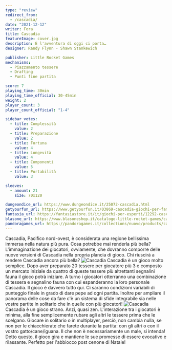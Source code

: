 ```yaml
---
type: "review"
redirect_from:
  - /cascadia/
date: "2021-12-12"
writer: Fora
title: Cascadia
featureImage: cover.jpg
description: E l'avventura di oggi ci porta…
designer: Randy Flynn - Shawn Stankewich

publisher: Little Rocket Games
mechanisms:
  - Piazzamento tessere
  - Drafting
  - Punti fine partita

score: 7
playing_time: 30min
playing_time_official: 30-45min
weight: 2
player_count: 3
player_count_official: "1-4"

sidebar_votes:
  - title: Complessità
    value: 2
  - title: Preparazione
    value: 2
  - title: Fortuna
    value: 4
  - title: Longevità
    value: 4
  - title: Componenti
    value: 5
  - title: Portabilità
    value: 3

sleeves:
  - amount: 21
    size: 70x120

dungeondice_url: https://www.dungeondice.it/25072-cascadia.html
getyourfun_url: https://www.getyourfun.it/03869-cascadia-giochi-per-famiglia.html
fantasia_url: https://fantasiastore.it/it/giochi-per-esperti/12292-cascadia.html
blasone_url: https://www.blasoneshop.it/catalogo-little-rocket-games/cascadia-259-1481
pandoragames_url: https://pandoragames.it/collections/nuovo/products/cascadia
---
```


<Setting>
  Cascadia, Pacifico nord-ovest, è considerata una regione bellissima immersa
  nella natura più pura. Cosa potrebbe mai renderla più bella? L'immaginazione
  dei giocatori, ovviamente, che dovranno comporre delle nuove versioni di
  Cascadia nella propria plancia di gioco. Chi riuscirà a rendere Cascadia
  ancora più bella?
</Setting>

<img src="./game1.jpg" alt="Cascadia" />

<Rules>
  Cascadia è un gioco molto semplice. Dopo aver preparato 20 tessere per
  giocatore più 3 e composto un mercato iniziale da quattro di queste tessere
  più altrettanti segnalini fauna il gioco potrà iniziare. A turno i giocatori
  otterranno una combinazione di tessera e segnalino fauna con cui espanderanno
  la loro personale Cascadia. Il gioco è davvero tutto qui. Ci saranno
  condizioni variabili di punteggio finale in grado di dare pepe ad ogni
  partita. Inoltre per ampliare il panorama delle cose da fare c'è un sistema di
  sfide integrabile sia nelle vostre partite in solitario che in quelle con più
  giocatori!
</Rules>

<img src="./game2.jpg" alt="Cascadia" />

<Feedback>
  Cascadia è un gioco strano. Anzi, quasi zen. L'interazione tra i giocatori è
  minima, alla fine semplicemente rubare agli altri le tessere prima che le
  scelgano. Giocare in solitario o in multiplayer, perciò, non cambia nulla, se
  non per le chiacchierate che farete durante la partita: con gli altri o con il
  vostro gatto/cane/iguana. Il che non è necessariamente un male, si intenda!
  Detto questo, il gioco gira e mantiene le sue promesse di essere evocativo e
  rilassante. Perfetto per l'abbiocco post cenone di Natale!
</Feedback>

<Instagram id="CXYUQ_jAXyw" />
